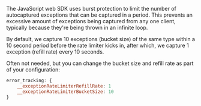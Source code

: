 The JavaScript web SDK uses burst protection to limit the number of autocaptured exceptions that can be captured in a period. This prevents an excessive amount of exceptions being captured from any one client, typically because they're being thrown in an infinite loop.

By default, we capture 10 exceptions (bucket size) of the same type within a 10 second period before the rate limiter kicks in, after which, we capture 1 exception (refill rate) every 10 seconds.

Often not needed, but you can change the bucket size and refill rate as part of your configuration:

```js
error_tracking: {
    __exceptionRateLimiterRefillRate: 1
    __exceptionRateLimiterBucketSize: 10
}
